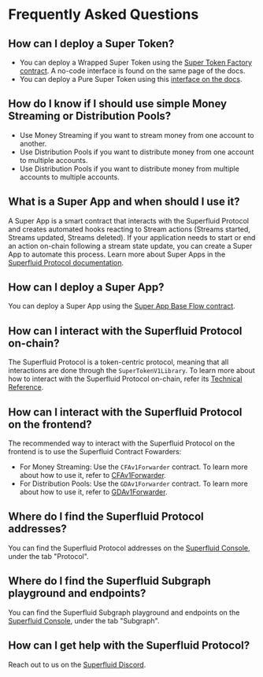 # Frequently Asked Questions

## How can I deploy a Super Token?
- You can deploy a Wrapped Super Token using the [Super Token Factory contract](/docs/protocol/super-tokens/guides/deploy-super-token/deploy-wrapped-super-token). A no-code interface is found on the same page of the docs.
- You can deploy a Pure Super Token using this [interface on the docs](/docs/protocol/super-tokens/guides/deploy-super-token/deploy-pure-super-token).

## How do I know if I should use simple Money Streaming or Distribution Pools?
- Use Money Streaming if you want to stream money from one account to another.
- Use Distribution Pools if you want to distribute money from one account to multiple accounts.
- Use Distribution Pools if you want to distribute money from multiple accounts to multiple accounts.

## What is a Super App and when should I use it?
A Super App is a smart contract that interacts with the Superfluid Protocol and creates automated hooks reacting to Stream actions (Streams started, Streams updated, Streams deleted).
If your application needs to start or end an action on-chain following a stream state update, you can create a Super App to automate this process.
Learn more about Super Apps in the [Superfluid Protocol documentation](/docs/protocol/advanced-topics/super-apps).

## How can I deploy a Super App?
You can deploy a Super App using the [Super App Base Flow contract](/docs/protocol/advanced-topics/super-apps/deploy-a-super-app).

## How can I interact with the Superfluid Protocol on-chain?
The Superfluid Protocol is a token-centric protocol, meaning that all interactions are done through the `SuperTokenV1Library`.
To learn more about how to interact with the Superfluid Protocol on-chain, refer its [Technical Reference](/docs/technical-reference/SuperTokenV1Library.mdx).

## How can I interact with the Superfluid Protocol on the frontend?
The recommended way to interact with the Superfluid Protocol on the frontend is to use the Superfluid Contract Fowarders:
- For Money Streaming: Use the `CFAv1Forwarder` contract. To learn more about how to use it, refer to [CFAv1Forwarder](/docs/technical-reference/CFAv1Forwarder.mdx).
- For Distribution Pools: Use the `GDAv1Forwarder` contract. To learn more about how to use it, refer to [GDAv1Forwarder](/docs/technical-reference/GDAv1Forwarder.mdx).

## Where do I find the Superfluid Protocol addresses?
You can find the Superfluid Protocol addresses on the [Superfluid Console](https://console.superfluid.finance/), under the tab "Protocol".

## Where do I find the Superfluid Subgraph playground and endpoints?
You can find the Superfluid Subgraph playground and endpoints on the [Superfluid Console](https://console.superfluid.finance/), under the tab "Subgraph".

## How can I get help with the Superfluid Protocol?
Reach out to us on the [Superfluid Discord](https://discord.gg/pPzPEDMVua).
